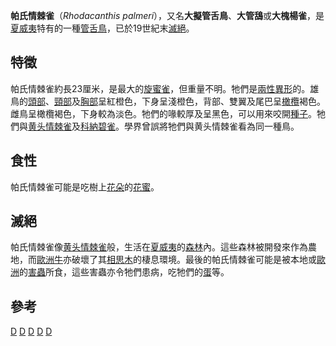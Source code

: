 {{Speciesbox
| taxon = Rhodacanthis palmeri
| image =Telespiza palmeri1.jpg
| image_caption = By [[John_Gerrard_Keulemans|John Gerrard Keulemans]]
| status = EX
| status_system = iucn3.1
| status_ref = <ref name=IUCN>{{IUCN2008|assessors=BirdLife International|year=2008|id=149613|title=Rhodacanthis palmeri|downloaded=2009-01-27}}</ref>
| binomial_authority = [[羅思柴爾德|Rothschild]]，1892
}}
'''帕氏情棘雀'''（''Rhodacanthis palmeri''），又名'''大擬管舌鳥'''、'''大管鴰'''或'''大槐楊雀'''，是[[夏威夷|夏威夷]]特有的一種[[管舌鳥|管舌鳥]]，已於19世紀末[[滅絕|滅絕]]。

==特徵==
帕氏情棘雀約長23厘米，是最大的[[旋蜜雀|旋蜜雀]]，但重量不明。牠們是[[兩性異形|兩性異形]]的。雄鳥的[[頭部|頭部]]、[[頸部|頸部]]及[[胸部|胸部]]呈紅橙色，下身呈淺橙色，背部、雙翼及尾巴呈[[橄欖|橄欖]]褐色。雌鳥呈橄欖褐色，下身較為淡色。牠們的喙較厚及呈黑色，可以用來咬開[[種子|種子]]。牠們與[[黄头情棘雀|黄头情棘雀]]及[[科納碧雀|科納碧雀]]。學界曾誤將牠們與黄头情棘雀看為同一種鳥。

==食性==
帕氏情棘雀可能是吃樹上[[花朵|花朵]]的[[花蜜|花蜜]]。

==滅絕==
帕氏情棘雀像[[黄头情棘雀|黄头情棘雀]]般，生活在[[夏威夷|夏威夷]]的[[森林|森林]]內。這些森林被開發來作為農地，而[[歐洲牛|歐洲牛]]亦破壞了其[[相思木|相思木]]的棲息環境。最後的帕氏情棘雀可能是被本地或[[歐洲|歐洲]]的[[害蟲|害蟲]]所食，這些害蟲亦令牠們患病，吃牠們的[[蛋|蛋]]等。

==參考==
{{reflist}}
{{Taxonbar|from=Q1078624}}

[[Category:IUCN紅色名錄絕滅物種|D]]
[[Category:管舌鸟亚科|D]]
[[Category:情棘雀属|D]]
[[Category:夏威夷鸟类|D]]
[[Category:1892年描述的鸟类|D]]